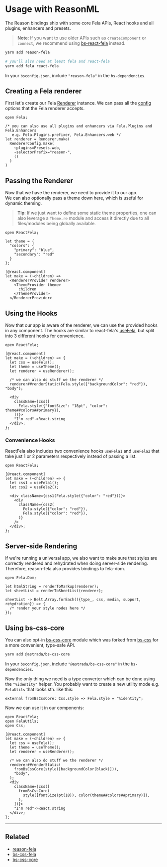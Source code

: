 # Usage with ReasonML

The Reason bindings ship with some core Fela APIs, React hooks and all plugins, enhancers and presets.

> **Note**: If you want to use older APIs such as `createComponent` or `connect`, we recommend using [bs-react-fela](https://github.com/astrada/bs-react-fela) instead.

```bash
yarn add reason-fela

# you'll also need at least fela and react-fela
yarn add fela react-fela
```

In your `bsconfig.json`, include `"reason-fela"` in the `bs-dependencies`.

## Creating a Fela renderer

First let's create our Fela [Renderer](basics/renderer) instance. We can pass all the [config](advanced/renderer-configuration) options that the Fela renderer accepts.

```reason name=FelaRenderer.re
open Fela;

/* you can also use all plugins and enhancers via Fela.Plugins and Fela.Enhancers
   e.g. Fela.Plugins.prefixer, Fela.Enhancers.web */
let renderer = Renderer.make(
  RendererConfig.make(
    ~plugins=Presets.web,
    ~selectorPrefix="reason-",
    ()
  )
)
```

## Passing the Renderer

Now that we have the renderer, we need to provide it to our app.<br />
We can also optionally pass a theme down here, which is useful for dynamic theming.<br />

> **Tip**: If we just want to define some static theme properties, one can also leverage a `Theme.re` module and access it directly due to all files/modules being globally available.

```reason name=App.re
open ReactFela;

let theme = {
  "colors": {
    "primary": "blue",
    "secondary": "red"
  }
};

[@react.component]
let make = (~children) =>
  <RendererProvider renderer>
    <ThemeProvider theme>
      children
    </ThemeProvider>
  </RendererProvider>
```

## Using the Hooks

Now that our app is aware of the renderer, we can use the provided hooks in any component. The hooks are similar to react-fela's [useFela](api/react-fela/useFela), but split into 3 different hooks for convenience.

```reason name=RedText.re
open ReactFela;

[@react.component]
let make = (~children) => {
  let css = useFela();
  let theme = useTheme();
  let renderer = useRenderer();

  /* we can also do stuff we the renderer */
  renderer##renderStatic(Fela.style({"backgroundColor": "red"}), "body");

  <div
    className={css([
      Fela.style({"fontSize": "18pt", "color": theme##colors##primary}),
    ])}>
    "I'm red"->React.string
  </div>;
};
```

### Convenience Hooks

ReactFela also includes two convenience hooks `useFela1` and `useFela2` that take just 1 or 2 parameters respectively instead of passing a list.

```reason
open ReactFela;

[@react.component]
let make = (~children) => {
  let css1 = useFela1();
  let css2 = useFela2();

  <div className={css1(Fela.style({"color": "red"}))}>
    <div
      className={css2(
        Fela.style({"color": "red"}),
        Fela.style({"color": "red"}),
      )}
    />
  </div>;
};
```

## Server-side Rendering

If we're running a universal app, we also want to make sure that styles are correctly rendered and rehydrated when doing server-side rendering.<br />
Therefore, reason-fela also provides bindings to fela-dom.

```reason name=Server.re
open Fela.Dom;

let htmlString = renderToMarkup(renderer);
let sheetList = renderToSheetList(renderer);

sheetList -> Belt.Array.forEach(({type_, css, media, support, rehydration}) => {
  /* render your style nodes here */
});
```

## Using bs-css-core

You can also opt-in [bs-css-core](https://github.com/astrada/bs-css-core) module which was forked from [bs-css](https://github.com/SentiaAnalytics/bs-css) for a more convenient, type-safe API.

```bash
yarn add @astrada/bs-css-core
```

In your `bsconfig.json`, include `"@astrada/bs-css-core"` in the `bs-dependencies`.

Now the only thing we need is a type converter which can be done using the `"%identity"` helper. You probably want to create a new utility mode e.g. `FelaUtils` that looks sth. like this:

```reason name=FelaUtils.re
external fromBsCssCore: Css.style => Fela.style = "%identity";
```

Now we can use it in our components:

```reason name=RedText.re
open ReactFela;
open FelaUtils;
open Css;

[@react.component]
let make = (~children) => {
  let css = useFela();
  let theme = useTheme();
  let renderer = useRenderer();

  /* we can also do stuff we the renderer */
  renderer##renderStatic(
    fromBsCssCore(style([backgroundColor(black)])),
    "body",
  );
  <div
    className={css([
      fromBsCssCore(
        style([fontSize(pt(18)), color(theme##colors##primary)]),
      ),
    ])}>
    "I'm red"->React.string
  </div>;
};
```

---

## Related

- [reason-fela](https://github.com/robinweser/fela/tree/master/packages/reason-fela)
- [bs-css-fela](https://github.com/astrada/bs-react-fela)
- [bs-css-core](https://github.com/astrada/bs-css-core)
